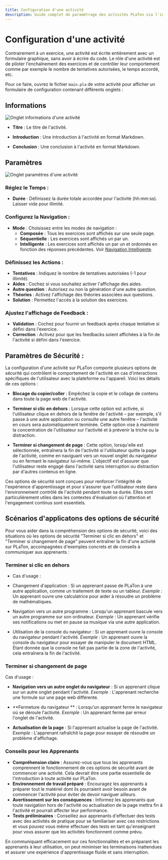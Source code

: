 ```yaml
---
title: Configuration d'une activité
description: Guide complet de paramétrage des activités PLaTon via l'interface graphique, incluant les options de durée, navigation, tentatives, aides, et les paramètres de sécurité pour contrôler l'environnement d'apprentissage.
---
```


# Configuration d'une activité

Contrairement à un exercice, une activité est écrite entièrement avec un formulaire graphique, sans avoir à écrire du code.
Le rôle d'une activité est de piloter l'enchaînement des exercices et de contrôler leur comportement comme par exemple le nombre de tentatives autorisées, le temps accordé, etc.

Pour ce faire, ouvrez le fichier `main.pla` de votre activité pour afficher un formulaire de configuration contenant différents onglets :

## Informations

![Onglet informations d'une activité](../../../../public/screens/resources/ide/activity-informations.png)

- **Titre** : Le titre de l'activité.

- **Introduction** : Une introduction à l'activité en format Markdown.
- **Conclusion** : Une conclusion à l'activité en format Markdown.

## Paramètres

![Onglet paramètres d'une activité](../../../../public/screens/resources/ide/activity-settings.png)

### Réglez le Temps :

- **Durée** : Définissez la durée totale accordée pour l'activité (hh:mm:ss). Laisser vide pour illimité.

### Configurez la Navigation :

- **Mode** : Choisissez entre les modes de navigation :
  - **Composée** : Tous les exercices sont affichés sur une seule page.
  - **Séquentielle** : Les exercices sont affichés un par un.
  - **Intelligente** : Les exercices sont affichés un par un et ordonnés en fonction des réponses précédentes. Voir [Navigation Intelligente](/doc/programing/activity/next-navigation/next).

### Définissez les Actions :

- **Tentatives** : Indiquez le nombre de tentatives autorisées (-1 pour illimité).
- **Aides** : Cochez si vous souhaitez activer l'affichage des aides.
- **Autre question** : Autorisez ou non la génération d'une autre question.
- **Théories** : Activez l'affichage des théories associées aux questions.
- **Solution** : Permettez l'accès à la solution des exercices.

### Ajustez l'affichage de Feedback :

- **Validation** : Cochez pour fournir un feedback après chaque tentative si défini dans l'exercice.
- **Correction** : Activez pour que les feedbacks soient affichées à la fin de l'activité si défini dans l'exercice.

## Paramètres de Sécurité :

La configuration d'une activité sur PLaTon comporte plusieurs options de sécurité qui contrôlent le comportement de l'activité en cas d'interactions spécifiques de l'utilisateur avec la plateforme ou l'appareil.
Voici les détails de ces options :

- **Blocage du copier/coller** :
  Empêchez la copie et le collage de contenu dans toute la page web de l'activité.
- **Terminer si clic en dehors** :
  Lorsque cette option est activée, si l'utilisateur clique en dehors de la fenêtre de l'activité – par exemple,
  s'il passe à une autre application ou consulte une autre fenêtre – l'activité en cours sera automatiquement terminée.
  Cette option vise à maintenir la concentration de l'utilisateur sur l'activité et à prévenir la triche ou la distraction.

- **Terminer si changement de page** :
  Cette option, lorsqu'elle est sélectionnée, entraînera la fin de l'activité si l'utilisateur quitte la page de l'activité, comme en naviguant vers un nouvel onglet du navigateur ou en fermant le navigateur lui-même.
  L'objectif est d'assurer que l'utilisateur reste engagé dans l'activité sans interruption ou distraction par d'autres contenus en ligne.

Ces options de sécurité sont conçues pour renforcer l'intégrité de l'expérience d'apprentissage et pour s'assurer que l'utilisateur reste dans l'environnement contrôlé de l'activité pendant toute sa durée.
Elles sont particulièrement utiles dans les contextes d'évaluation où l'attention et l'engagement continus sont essentiels.

## Scénarios d'applicatons des options de sécurité

Pour vous aider dans la compréhension des options de sécurité, voici des situations où les options de sécurité "Terminer si clic en dehors" et "Terminer si changement de page" peuvent entraîner la fin d'une activité sur PLaTon,
accompagnées d'exemples concrets et de conseils à communiquer aux apprenants :

### Terminer si clic en dehors

- Cas d'usage :

- Changement d'application : Si un apprenant passe de PLaTon à une autre application, comme un traitement de texte ou un tableur.
  _Exemple_ : Un apprenant ouvre une calculatrice pour aider à résoudre un problème de mathématiques.

- Navigation vers un autre programme : Lorsqu'un apprenant bascule vers un autre programme sur son ordinateur.
  _Exemple_ : Un apprenant vérifie ses notifications ou met en pause sa musique via une autre application.

- Utilisation de la console du navigateur : Si un apprenant ouvre la console du navigateur pendant l'activité.
  _Exemple_ : Un apprenant ouvre la console du navigateur pour essayer de manipuler le document HTML. Étant donnée que la console ne fait pas partie de la zone de l'activité, cela entraînera la fin de l'activité.

### Terminer si changement de page

Cas d'usage :

- **Navigation vers un autre onglet du navigateur** : Si un apprenant clique sur un autre onglet pendant l'activité.
  _Exemple_ : L'apprenant recherche une formule sur une page web différente.

- **Fermeture du navigateur ** : Lorsqu'un apprenant ferme le navigateur où se déroule l'activité.
  _Exemple_ : Un apprenant ferme par erreur l'onglet de l'activité.

- **Actualisation de la page** : Si l'apprenant actualise la page de l'activité.
  _Exemple_ : L'apprenant rafraîchit la page pour essayer de résoudre un problème d'affichage.

### Conseils pour les Apprenants

- **Compréhension claire** : Assurez-vous que tous les apprenants comprennent le fonctionnement de ces options de sécurité avant de commencer une activité. Cela devrait être une partie essentielle de l'introduction à toute activité sur PLaTon.
- **Environnement de travail préparé** : Encouragez les apprenants à préparer tout le matériel dont ils pourraient avoir besoin avant de commencer l'activité pour éviter de devoir naviguer ailleurs.
- **Avertissement sur les conséquences** : Informez les apprenants que toute navigation hors de l'activité ou actualisation de la page mettra fin à l'activité et pourrait affecter leur performance.
- **Tests préliminaires** : Conseillez aux apprenants d'effectuer des tests avec des activités de pratique pour se familiariser avec ces restrictions et vous pouvez vous même effectuer des tests en tant qu'enseignant pour vous assurer que les activités fonctionnent comme prévu.

En communiquant efficacement sur ces fonctionnalités et en préparant les apprenants à leur utilisation, on peut minimiser les terminaisons inattendues et assurer une expérience d'apprentissage fluide et sans interruption.
